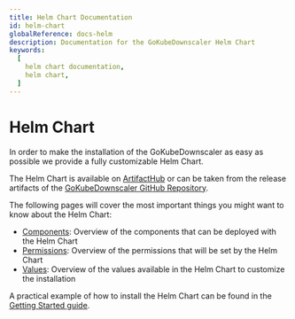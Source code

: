 ```yaml
---
title: Helm Chart Documentation
id: helm-chart
globalReference: docs-helm
description: Documentation for the GoKubeDownscaler Helm Chart
keywords:
  [
    helm chart documentation,
    helm chart,
  ]
---
```



# Helm Chart

In order to make the installation of the GoKubeDownscaler as easy as possible we provide a fully customizable Helm Chart.

The Helm Chart is available on [ArtifactHub](https://artifacthub.io/packages/helm/py-kube-downscaler/go-kube-downscaler)
or can be taken from the release artifacts of the
[GoKubeDownscaler GitHub Repository](https://github.com/caas-team/GoKubeDownscaler).

The following pages will cover the most important things you might want to know about the Helm Chart:

- [Components](ref:docs-helm-components): Overview of the components that can be deployed with the Helm Chart
- [Permissions](ref:docs-helm-permissions): Overview of the permissions that will be set by the Helm Chart
- [Values](ref:docs-helm-values): Overview of the values available in the Helm Chart to customize the installation

A practical example of how to install the Helm Chart can be found in the
[Getting Started guide](ref:guides-installation).

<DocCardList />
